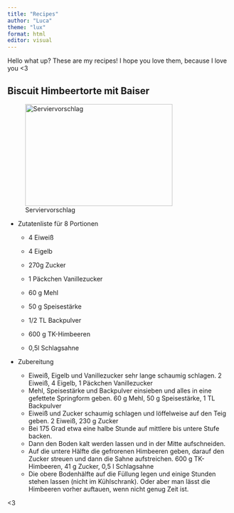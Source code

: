 ```yaml
---
title: "Recipes"
author: "Luca"
theme: "lux"
format: html
editor: visual
---
```


Hello what up? These are my recipes! I hope you love them, because I love you \<3

## Biscuit Himbeertorte mit Baiser

![Serviervorschlag](https://www.muddiskochen.de/app/uploads/2014/07/biskuit-himbeertorte-mit-baiser.jpg){fig-align="left" width="331" height="229"}

-   Zutatenliste für 8 Portionen

    -   4 Eiweiß

    -   4 Eigelb

    -   270g Zucker

    -   1 Päckchen Vanillezucker

    -   60 g Mehl

    -   50 g Speisestärke

    -   1/2 TL Backpulver

    -   600 g TK-Himbeeren

    -   0,5l Schlagsahne

-   Zubereitung

    -   Eiweiß, Eigelb und Vanillezucker sehr lange schaumig schlagen. 2 Eiweiß, 4 Eigelb, 1 Päckchen Vanillezucker
    -   Mehl, Speisestärke und Backpulver einsieben und alles in eine gefettete Springform geben. 60 g Mehl, 50 g Speisestärke, 1 TL Backpulver
    -   Eiweiß und Zucker schaumig schlagen und löffelweise auf den Teig geben. 2 Eiweiß, 230 g Zucker
    -   Bei 175 Grad etwa eine halbe Stunde auf mittlere bis untere Stufe backen.
    -   Dann den Boden kalt werden lassen und in der Mitte aufschneiden.
    -   Auf die untere Hälfte die gefrorenen Himbeeren geben, darauf den Zucker streuen und dann die Sahne aufstreichen. 600 g TK-Himbeeren, 41 g Zucker, 0,5 l Schlagsahne
    -   Die obere Bodenhälfte auf die Füllung legen und einige Stunden stehen lassen (nicht im Kühlschrank). Oder aber man lässt die Himbeeren vorher auftauen, wenn nicht genug Zeit ist.

\<3\

\
